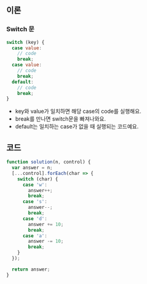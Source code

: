 ## 이론

### Switch 문

```js
switch (key) {
  case value:
    // code
    break;
  case value:
    // code
    break;
  default:
    // code
    break;
}
```

- key와 value가 일치하면 해당 case의 code를 실행해요.
- break를 만나면 switch문을 빠져나와요.
- default는 일치하는 case가 없을 때 실행되는 코드예요.

## 코드

```js
function solution(n, control) {
  var answer = n;
  [...control].forEach(char => {
    switch (char) {
      case 'w':
        answer++;
        break;
      case 's':
        answer--;
        break;
      case 'd':
        answer += 10;
        break;
      case 'a':
        answer -= 10;
        break;
    }
  });

  return answer;
}
```
